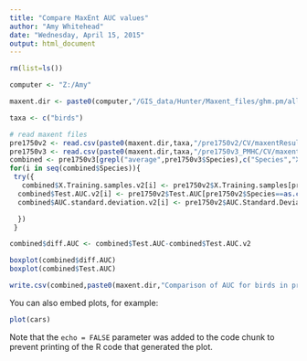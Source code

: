 ```yaml
---
title: "Compare MaxEnt AUC values"
author: "Amy Whitehead"
date: "Wednesday, April 15, 2015"
output: html_document
---
```



```r
rm(list=ls())

computer <- "Z:/Amy"

maxent.dir <- paste0(computer,"/GIS_data/Hunter/Maxent_files/ghm.pm/all_variables/output/")

taxa <- c("birds")

# read maxent files
pre1750v2 <- read.csv(paste0(maxent.dir,taxa,"/pre1750v2/CV/maxentResults.csv"))
pre1750v3 <- read.csv(paste0(maxent.dir,taxa,"/pre1750v3_PMHC/CV/maxentResults.csv"))
combined <- pre1750v3[grepl("average",pre1750v3$Species),c("Species","X.Training.samples","Test.AUC","AUC.Standard.Deviation")]
for(i in seq(combined$Species)){
 try({
   combined$X.Training.samples.v2[i] <- pre1750v2$X.Training.samples[pre1750v2$Species==as.character(combined$Species[i])]
  combined$Test.AUC.v2[i] <- pre1750v2$Test.AUC[pre1750v2$Species==as.character(combined$Species[i])]
  combined$AUC.standard.deviation.v2[i] <- pre1750v2$AUC.Standard.Deviation[pre1750v2$Species==as.character(combined$Species[i])]

  })
 }

combined$diff.AUC <- combined$Test.AUC-combined$Test.AUC.v2

boxplot(combined$diff.AUC)
boxplot(combined$Test.AUC)

write.csv(combined,paste0(maxent.dir,"Comparison of AUC for birds in pre1750v2 & pre1750v3_PMHC.csv"),row.names=F)
```

You can also embed plots, for example:

```r
plot(cars)
```

Note that the `echo = FALSE` parameter was added to the code chunk to prevent printing of the R code that generated the plot.
